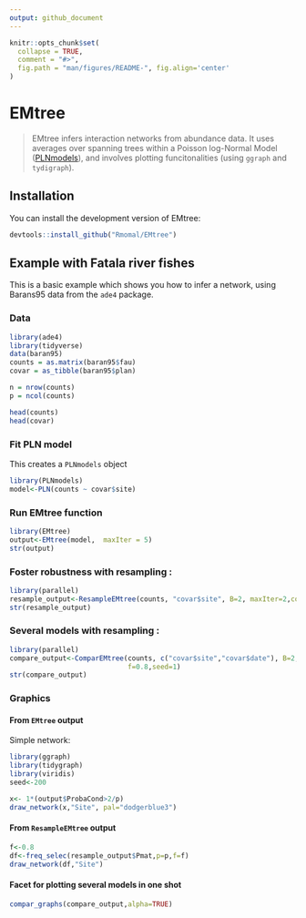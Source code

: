 ```yaml
---
output: github_document
---
```


<!-- README.md is generated from README.Rmd. Please edit that file -->

```r
knitr::opts_chunk$set(
  collapse = TRUE,
  comment = "#>",
  fig.path = "man/figures/README-", fig.align='center'
)
```
# EMtree

> EMtree infers interaction networks from abundance data. It uses averages over spanning trees within a Poisson log-Normal Model ([PLNmodels](https://github.com/jchiquet/PLNmodels>)), and involves plotting funcitonalities (using `ggraph` and `tydigraph`).

## Installation

You can install the development version of EMtree:

``` r
devtools::install_github("Rmomal/EMtree")
```

## Example with Fatala river fishes

This is a basic example which shows you how to infer a network, using Barans95 data from the `ade4` package.

### Data


```r
library(ade4)
library(tidyverse)
data(baran95)
counts = as.matrix(baran95$fau)
covar = as_tibble(baran95$plan)

n = nrow(counts)
p = ncol(counts)
```
```r
head(counts)
head(covar)
```

### Fit PLN model
This creates a `PLNmodels` object
```r
library(PLNmodels)
model<-PLN(counts ~ covar$site)
```

### Run EMtree function

```r
library(EMtree)
output<-EMtree(model,  maxIter = 5)
str(output)
```
### Foster robustness with resampling :


```r
library(parallel)
resample_output<-ResampleEMtree(counts, "covar$site", B=2, maxIter=2,cond.tol=1e-8, cores=1)
str(resample_output)
```

### Several models with resampling :


```r
library(parallel)
compare_output<-ComparEMtree(counts, c("covar$site","covar$date"), B=2, maxIter=2,cond.tol=1e-8, cores=1,
                             f=0.8,seed=1)
str(compare_output)
```
### Graphics
#### From `EMtree` output

Simple network:

```r
library(ggraph)
library(tidygraph)
library(viridis)
seed<-200

x<- 1*(output$ProbaCond>2/p)
draw_network(x,"Site", pal="dodgerblue3")

```

#### From `ResampleEMtree` output

```r
f<-0.8
df<-freq_selec(resample_output$Pmat,p=p,f=f)
draw_network(df,"Site")

```

#### Facet for plotting several models in one shot

```r
compar_graphs(compare_output,alpha=TRUE)
```

